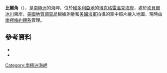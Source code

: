 {{Coord|74|10|S|164|9|E|source:GNIS|display=title}}

'''比爾角'''（{{lang-en|Bier Point}}），是[[南極洲|南極洲]]的海岬，位於[[維多利亞地|維多利亞地]]的[[博克格雷溫克海岸|博克格雷溫克海岸]]，處於[[坎貝爾冰川|坎貝爾冰川]]東岸，[[美國地質調查局|美國地質調查局]]根據測量和[[美國海軍|美國海軍]]拍攝的空中照片繪入地圖，現時由[[南極條約體系|南極條約體系]]管理。

==參考資料==
*{{cite gnis | type = antarid | id = 1350| name = Bier Point | accessdate = 2011-06-13}}
*{{usgs-gazetteer|id=1350}}

{{DEFAULTSORT:Bier Point}}
[[Category:南極洲海岬|Category:南極洲海岬]]


{{BorchgrevinkCoast-geo-stub}}